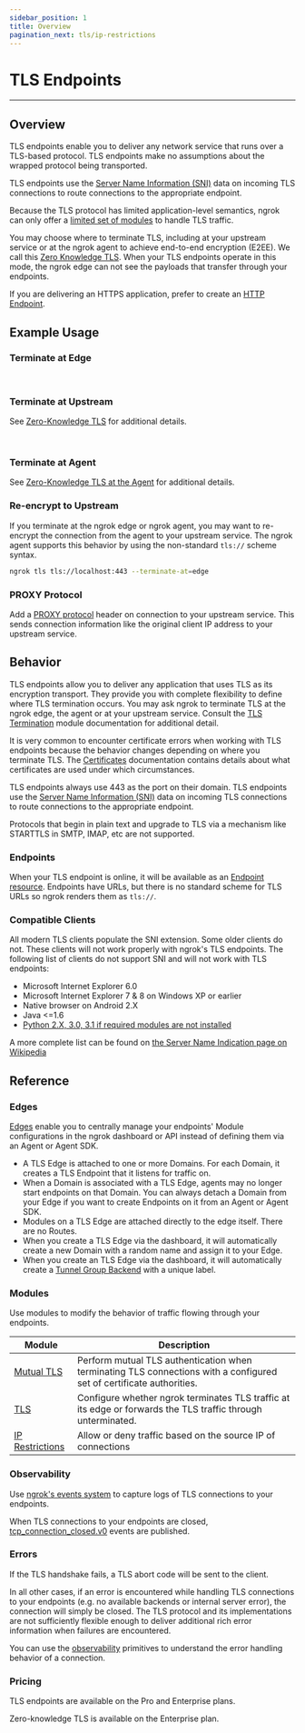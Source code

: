 ```yaml
---
sidebar_position: 1
title: Overview
pagination_next: tls/ip-restrictions
---
```








# TLS Endpoints

---

## Overview

TLS endpoints enable you to deliver any network service that runs over a
TLS-based protocol. TLS endpoints make no assumptions about the wrapped
protocol being transported.

TLS endpoints use the [Server Name Information (SNI)](#compatible-clients) data
on incoming TLS connections to route connections to the appropriate endpoint.

Because the TLS protocol has limited application-level semantics, ngrok can
only offer a [limited set of modules](#modules) to handle TLS traffic.

You may choose where to terminate TLS, including at your upstream service or at
the ngrok agent to achieve end-to-end encryption (E2EE). We call this [Zero
Knowledge TLS](/tls/tls-termination#zero-knowledge-tls). When your TLS
endpoints operate in this mode, the ngrok edge can not see the payloads that
transfer through your endpoints.

If you are delivering an HTTPS application, prefer to create an [HTTP
Endpoint](/http/).

## Example Usage

### Terminate at Edge

<Tabs groupId="connectivity" queryString="cty">
	<TabItem value="agent-cli" label="Agent CLI" default>
		<CustomDomainAgentCliExample />
	</TabItem>
	<TabItem value="agent-config" label="Agent Config">
		<CustomDomainAgentConfigExample />
	</TabItem>
	<TabItem value="ssh" label="SSH">
		<CustomDomainSshExample />
	</TabItem>
	<TabItem value="go-sdk" label="Go">
		<CustomDomainGoSdkExample />
	</TabItem>
	<TabItem value="nodejs-sdk" label="NodeJS">
		<CustomDomainNodejsSdkExample />
	</TabItem>
	<TabItem value="python-sdk" label="Python">
		<CustomDomainPythonSdkExample />
	</TabItem>
	<TabItem value="rust-sdk" label="Rust">
		<CustomDomainRustSdkExample />
	</TabItem>
	<TabItem value="k8s" label="Kubernetes Controller">
		<CustomDomainKubernetesExample />
	</TabItem>
</Tabs>

<br />

### Terminate at Upstream

See [Zero-Knowledge TLS](/tls/tls-termination#zero-knowledge-tls) for additional details.

<Tabs groupId="connectivity" queryString="cty">
	<TabItem value="agent-cli" label="Agent CLI" default>
		<AtUpstreamAgentCliExample />
	</TabItem>
	<TabItem value="agent-config" label="Agent Config">
		<AtUpstreamAgentConfigExample />
	</TabItem>
	<TabItem value="ssh" label="SSH">
		<AtUpstreamSshExample />
	</TabItem>
	<TabItem value="go-sdk" label="Go">
		<AtUpstreamGoSdkExample />
	</TabItem>
	<TabItem value="nodejs-sdk" label="NodeJS">
		<AtUpstreamNodejsSdkExample />
	</TabItem>
	<TabItem value="python-sdk" label="Python">
		<AtUpstreamPythonSdkExample />
	</TabItem>
	<TabItem value="rust-sdk" label="Rust">
		<AtUpstreamRustSdkExample />
	</TabItem>
	<TabItem value="k8s" label="Kubernetes Controller">
		<AtUpstreamKubernetesExample />
	</TabItem>
</Tabs>

<br />

### Terminate at Agent

See [Zero-Knowledge TLS at the Agent](/tls/tls-termination#zero-knowledge-tls-at-the-agent) for additional details.

<Tabs groupId="connectivity" queryString="cty">
	<TabItem value="agent-cli" label="Agent CLI" default>
		<AtAgentAgentCliExample />
	</TabItem>
	<TabItem value="agent-config" label="Agent Config">
		<AtAgentAgentConfigExample />
	</TabItem>
	<TabItem value="ssh" label="SSH">
		<AtAgentSshExample />
	</TabItem>
	<TabItem value="go-sdk" label="Go">
		<AtAgentGoSdkExample />
	</TabItem>
	<TabItem value="nodejs-sdk" label="NodeJS">
		<AtAgentNodejsSdkExample />
	</TabItem>
	<TabItem value="python-sdk" label="Python">
		<AtAgentPythonSdkExample />
	</TabItem>
	<TabItem value="rust-sdk" label="Rust">
		<AtAgentRustSdkExample />
	</TabItem>
	<TabItem value="k8s" label="Kubernetes Controller">
		<AtAgentKubernetesExample />
	</TabItem>
</Tabs>

### Re-encrypt to Upstream

If you terminate at the ngrok edge or ngrok agent, you may want to re-encrypt
the connection from the agent to your upstream service. The ngrok agent
supports this behavior by using the non-standard `tls://` scheme syntax.

<Tabs groupId="connectivity" queryString="cty">
<TabItem value="agent-cli" label="Agent CLI" default>

```bash
ngrok tls tls://localhost:443 --terminate-at=edge
```

</TabItem>
<TabItem value="agent-config" label="Agent Config">
<ReencryptUpstreamAgentConfigExample />
</TabItem>
<TabItem value="ssh" label="SSH">
<ReencryptUpstreamSshExample />
</TabItem>
<TabItem value="go-sdk" label="Go">
<ReencryptUpstreamGoSdkExample />
</TabItem>
<TabItem value="nodejs-sdk" label="NodeJS">
<ReencryptUpstreamNodejsSdkExample />
</TabItem>
<TabItem value="python-sdk" label="Python">
<ReencryptUpstreamPythonSdkExample />
</TabItem>
<TabItem value="rust-sdk" label="Rust">
<ReencryptUpstreamRustSdkExample />
</TabItem>
<TabItem value="k8s" label="Kubernetes Controller">
<ReencryptUpstreamKubernetesExample />
</TabItem>
</Tabs>

### PROXY Protocol

Add a [PROXY
protocol](https://www.haproxy.org/download/1.8/doc/proxy-protocol.txt) header
on connection to your upstream service. This sends connection information like
the original client IP address to your upstream service.

<Tabs groupId="connectivity" queryString="cty">
	<TabItem value="agent-cli" label="Agent CLI" default>
		<ProxyProtoAgentCliExample />
	</TabItem>
	<TabItem value="agent-config" label="Agent Config">
		<ProxyProtoAgentConfigExample />
	</TabItem>
	<TabItem value="ssh" label="SSH">
		<ProxyProtoSshExample />
	</TabItem>
	<TabItem value="go-sdk" label="Go">
		<ProxyProtoGoSdkExample />
	</TabItem>
	<TabItem value="nodejs-sdk" label="NodeJS">
		<ProxyProtoNodejsSdkExample />
	</TabItem>
	<TabItem value="python-sdk" label="Python">
		<ProxyProtoPythonSdkExample />
	</TabItem>
	<TabItem value="rust-sdk" label="Rust">
		<ProxyProtoRustSdkExample />
	</TabItem>
	<TabItem value="k8s" label="Kubernetes Controller">
		<ProxyProtoKubernetesExample />
	</TabItem>
</Tabs>

## Behavior

TLS endpoints allow you to deliver any application that uses TLS as its
encryption transport. They provide you with complete flexibility to define
where TLS termination occurs. You may ask ngrok to terminate TLS at the ngrok
edge, the agent or at your upstream service. Consult the [TLS
Termination](tls-termination) module documentation for additional detail.

It is very common to encounter certificate errors when working with TLS
endpoints because the behavior changes depending on where you terminate TLS.
The [Certificates](tls-termination#certificates) documentation contains details
about what certificates are used under which circumstances.

TLS endpoints always use 443 as the port on their domain. TLS endpoints use
the [Server Name Information (SNI)](#compatible-clients) data on incoming TLS
connections to route connections to the appropriate endpoint.

Protocols that begin in plain text and upgrade to TLS via a mechanism like
STARTTLS in SMTP, IMAP, etc are not supported.

### Endpoints

When your TLS endpoint is online, it will be available as an [Endpoint
resource](/api/resources/endpoints/). Endpoints have URLs, but there is no
standard scheme for TLS URLs so ngrok renders them as `tls://`.

### Compatible Clients

All modern TLS clients populate the SNI extension. Some older clients do not.
These clients will not work properly with ngrok's TLS endpoints. The following
list of clients do not support SNI and will not work with TLS endpoints:

- Microsoft Internet Explorer 6.0
- Microsoft Internet Explorer 7 & 8 on Windows XP or earlier
- Native browser on Android 2.X
- Java <=1.6
- [Python 2.X, 3.0, 3.1 if required modules are not
  installed](https://stackoverflow.com/questions/18578439/using-requests-with-tls-doesnt-give-sni-support/18579484#18579484)

A more complete list can be found on [the Server Name Indication page on
Wikipedia](https://en.wikipedia.org/wiki/Server_Name_Indication#No_support)

## Reference

### Edges

[Edges](/network-edge/edges) enable you to centrally manage your endpoints'
Module configurations in the ngrok dashboard or API instead of defining them
via an Agent or Agent SDK.

- A TLS Edge is attached to one or more Domains. For each Domain, it creates
  a TLS Endpoint that it listens for traffic on.
- When a Domain is associated with a TLS Edge, agents may no longer start
  endpoints on that Domain. You can always detach a Domain from your Edge if you
  want to create Endpoints on it from an Agent or Agent SDK.
- Modules on a TLS Edge are attached directly to the edge itself. There are no
  Routes.
- When you create a TLS Edge via the dashboard, it will automatically create a
  new Domain with a random name and assign it to your Edge.
- When you create an TLS Edge via the dashboard, it will automatically create
  a [Tunnel Group Backend](/network-edge/edges/#tunnel-group) with a unique label.

### Modules

Use modules to modify the behavior of traffic flowing through your endpoints.

| Module                             | Description                                                                                                          |
| ---------------------------------- | -------------------------------------------------------------------------------------------------------------------- |
| [Mutual TLS](mutual-tls)           | Perform mutual TLS authentication when terminating TLS connections with a configured set of certificate authorities. |
| [TLS](tls-termination)             | Configure whether ngrok terminates TLS traffic at its edge or forwards the TLS traffic through unterminated.         |
| [IP Restrictions](ip-restrictions) | Allow or deny traffic based on the source IP of connections                                                          |

### Observability

Use [ngrok's events system](/obs/) to capture logs of TLS connections to
your endpoints.

When TLS connections to your endpoints are closed,
[tcp_connection_closed.v0](/obs/reference/#tcp-connection-closed) events are
published.

### Errors

If the TLS handshake fails, a TLS abort code will be sent to the client.

In all other cases, if an error is encountered while handling TLS connections
to your endpoints (e.g. no available backends or internal server error), the
connection will simply be closed. The TLS protocol and its implementations are
not sufficiently flexible enough to deliver additional rich error information
when failures are encountered.

You can use the [observability](#observability) primitives to understand the
error handling behavior of a connection.

### Pricing

TLS endpoints are available on the Pro and Enterprise plans.

Zero-knowledge TLS is available on the Enterprise plan.
